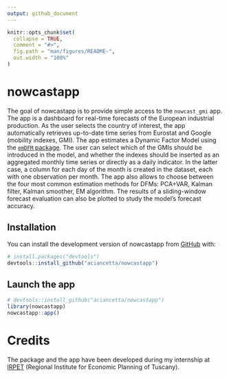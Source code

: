 ```yaml
---
output: github_document
---
```


<!-- README.md is generated from README.Rmd. Please edit that file -->

```r
knitr::opts_chunk$set(
  collapse = TRUE,
  comment = "#>",
  fig.path = "man/figures/README-",
  out.width = "100%"
)
```

# nowcastapp

<!-- badges: start -->
<!-- badges: end -->

The goal of nowcastapp is to provide simple access to the `nowcast_gmi` app. The app is a dashboard for real-time forecasts of the European industrial production. As the user selects the country of interest, the app automatically retrieves up-to-date time series from Eurostat and Google (mobility indexes, GMI). The app estimates a Dynamic Factor Model using the [`emDFM` package](https://github.com/aciancetta/emDFM). The user can select which of the GMIs should be introduced in the model, and whether the indexes should be inserted as an aggregated monthly time series or directly as a daily indicator. In the latter case, a column for each day of the month is created in the dataset, each with one observation per month. The app also allows to choose between the four most common estimation methods for DFMs: PCA+VAR, Kalman filter, Kalman smoother, EM algorithm. The results of a sliding-window forecast evaluation can also be plotted to study the model's forecast accuracy.    

## Installation

You can install the development version of nowcastapp from [GitHub](https://github.com/) with:

``` r
# install.packages("devtools")
devtools::install_github("aciancetta/nowcastapp")
```

## Launch the app

```r
# devtools::install_github("aciancetta/nowcastapp")
library(nowcastapp)
nowcastapp::app()
```


# Credits

The package and the app have been developed during my internship at [IRPET](http://www.irpet.it/) (Regional Institute for Economic Planning of Tuscany).
